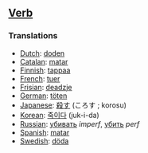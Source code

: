 ==[[Verb]]==

===Translations===

*[[Dutch]]: [[doden]]
*[[Catalan]]: [[matar]]
*[[Finnish]]: [[tappaa]]
*[[French]]: [[tuer]]
*[[Frisian]]: [[deadzje]]
*[[German]]: [[töten]]
*[[Japanese]]: [[殺す]] (ころす ; korosu)
*[[Korean]]: [[죽이다]] (juk-i-da)
*[[Russian]]: [[убивать]] ''imperf'', [[убить]] ''perf''
*[[Spanish]]: [[matar]]
*[[Swedish]]: [[döda]]